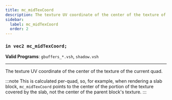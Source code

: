 ```yaml
---
title: mc_midTexCoord
description: The texture UV coordinate of the center of the texture of the current quad.
sidebar:
  label: mc_midTexCoord
  order: 2
---
```


### `in vec2 mc_midTexCoord;`

**Valid Programs**: `gbuffers_*.vsh`, `shadow.vsh`

---

The texture UV coordinate of the center of the texture of the current quad.

:::note
This is calculated per-quad, so, for example, when rendering a slab block, `mc_midTexCoord` points to the center of the portion of the texture covered by the slab, not the center of the parent block's texture.
:::